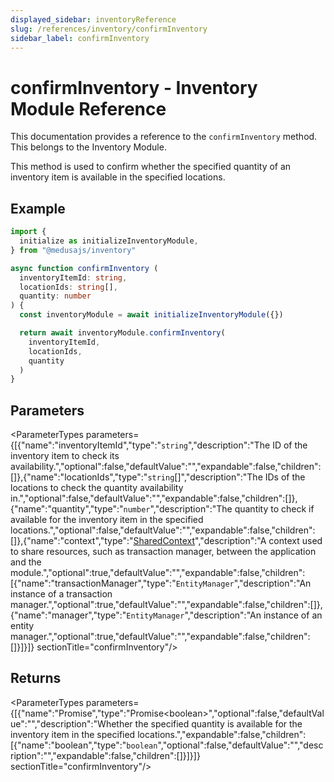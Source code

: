 ```yaml
---
displayed_sidebar: inventoryReference
slug: /references/inventory/confirmInventory
sidebar_label: confirmInventory
---
```



# confirmInventory - Inventory Module Reference

This documentation provides a reference to the `confirmInventory` method. This belongs to the Inventory Module.

This method is used to confirm whether the specified quantity of an inventory item is available in the specified locations.

## Example

```ts
import { 
  initialize as initializeInventoryModule,
} from "@medusajs/inventory"

async function confirmInventory (
  inventoryItemId: string,
  locationIds: string[],
  quantity: number
) {
  const inventoryModule = await initializeInventoryModule({})

  return await inventoryModule.confirmInventory(
    inventoryItemId,
    locationIds,
    quantity
  )
}
```

## Parameters

<ParameterTypes parameters={[{"name":"inventoryItemId","type":"`string`","description":"The ID of the inventory item to check its availability.","optional":false,"defaultValue":"","expandable":false,"children":[]},{"name":"locationIds","type":"`string`[]","description":"The IDs of the locations to check the quantity availability in.","optional":false,"defaultValue":"","expandable":false,"children":[]},{"name":"quantity","type":"`number`","description":"The quantity to check if available for the inventory item in the specified locations.","optional":false,"defaultValue":"","expandable":false,"children":[]},{"name":"context","type":"[SharedContext](../../interfaces/inventory.SharedContext.mdx)","description":"A context used to share resources, such as transaction manager, between the application and the module.","optional":true,"defaultValue":"","expandable":false,"children":[{"name":"transactionManager","type":"`EntityManager`","description":"An instance of a transaction manager.","optional":true,"defaultValue":"","expandable":false,"children":[]},{"name":"manager","type":"`EntityManager`","description":"An instance of an entity manager.","optional":true,"defaultValue":"","expandable":false,"children":[]}]}]}  sectionTitle="confirmInventory"/>

## Returns

<ParameterTypes parameters={[{"name":"Promise","type":"Promise&#60;boolean&#62;","optional":false,"defaultValue":"","description":"Whether the specified quantity is available for the inventory item in the specified locations.","expandable":false,"children":[{"name":"boolean","type":"`boolean`","optional":false,"defaultValue":"","description":"","expandable":false,"children":[]}]}]}  sectionTitle="confirmInventory"/>
